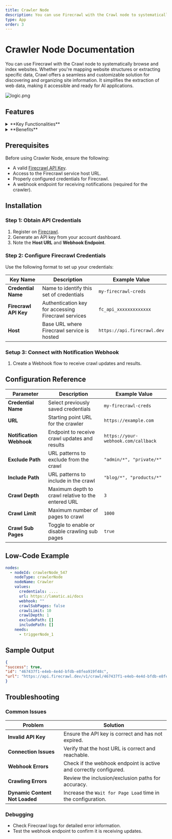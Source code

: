 ```yaml
---
title: Crawler Node
description: You can use Firecrawl with the Crawl node to systematically browse and index websites.
type: App
order: 3
---
```


# Crawler Node Documentation

You can use Firecrawl with the Crawl node to systematically browse and index websites. Whether you're mapping website structures or extracting specific data, Crawl offers a seamless and customizable solution for discovering and organizing site information. It simplifies the extraction of web data, making it accessible and ready for AI applications.

![logic.png](./img/crawler/crawler.png)

## Features

<details>
  <summary>**Key Functionalities**</summary>

1. **Comprehensive Crawling**: It recursively traverses websites, identifying and accessing all subpages to ensure thorough data collection. It begins with a specified URL, analyzes the sitemap (if available), and follows links to uncover all accessible subpages.
2. **Dynamic Content Handling**: It effectively manages dynamic content rendered with JavaScript, ensuring comprehensive data extraction from all accessible subpages.
3. **Modular Design**: Create reusable workflow components.

</details>

<details>
  <summary>**Benefits**</summary>

1. **Reliability:** It handles common web scraping challenges, including proxies, rate limits, and anti-scraping measures, ensuring consistent and dependable data extraction.
2. **Efficiency:** It intelligently manages requests to minimize bandwidth usage and avoid detection, optimizing the data extraction process.

</details>

## Prerequisites

Before using Crawler Node, ensure the following:

- A valid [Firecrawl API Key](https://www.firecrawl.dev/).
- Access to the Firecrawl service host URL.
- Properly configured credentials for Firecrawl.
- A webhook endpoint for receiving notifications (required for the crawler).

## Installation

### Step 1: Obtain API Credentials

1. Register on [Firecrawl](https://www.firecrawl.dev/).
2. Generate an API key from your account dashboard.
3. Note the **Host URL** and **Webhook Endpoint**.

### Step 2: Configure Firecrawl Credentials

Use the following format to set up your credentials:

| **Key Name**          | **Description**                                     | **Example Value**           |
| --------------------- | --------------------------------------------------- | --------------------------- |
| **Credential Name**   | Name to identify this set of credentials            | `my-firecrawl-creds`        |
| **Firecrawl API Key** | Authentication key for accessing Firecrawl services | `fc_api_xxxxxxxxxxxxx`      |
| **Host**              | Base URL where Firecrawl service is hosted          | `https://api.firecrawl.dev` |

### Setup 3: Connect with Notification Webhook

1. Create a Webhook flow to receive crawl updates and results.

## Configuration Reference

| **Parameter**            | **Description**                                    | **Example Value**                   |
| ------------------------ | -------------------------------------------------- | ----------------------------------- |
| **Credential Name**      | Select previously saved credentials                | `my-firecrawl-creds`                |
| **URL**                  | Starting point URL for the crawler                 | `https://example.com`               |
| **Notification Webhook** | Endpoint to receive crawl updates and results      | `https://your-webhook.com/callback` |
| **Exclude Path**         | URL patterns to exclude from the crawl             | `"admin/*", "private/*"`            |
| **Include Path**         | URL patterns to include in the crawl               | `"blog/*", "products/*"`            |
| **Crawl Depth**          | Maximum depth to crawl relative to the entered URL | `3`                                 |
| **Crawl Limit**          | Maximum number of pages to crawl                   | `1000`                              |
| **Crawl Sub Pages**      | Toggle to enable or disable crawling sub pages     | `true`                              |

## Low-Code Example

```yaml
nodes:
  - nodeId: crawlerNode_547
    nodeType: crawlerNode
    nodeName: Crawler
    values:
      credentials: ....
      url: https://lamatic.ai/docs
      webhook: ""
      crawlSubPages: false
      crawlLimit: 10
      crawlDepth: 1
      excludePath: []
      includePath: []
    needs:
      - triggerNode_1
```

## Sample Output

```json
{
"success": true,
"id": "467437f1-e4eb-4e4d-bfdb-e8fea919f48c",
"url": "https://api.firecrawl.dev/v1/crawl/467437f1-e4eb-4e4d-bfdb-e8fea919f48c"
}
```

## Troubleshooting

### Common Issues

| **Problem**                    | **Solution**                                                      |
| ------------------------------ | ----------------------------------------------------------------- |
| **Invalid API Key**            | Ensure the API key is correct and has not expired.                |
| **Connection Issues**          | Verify that the host URL is correct and reachable.                |
| **Webhook Errors**             | Check if the webhook endpoint is active and correctly configured. |
| **Crawling Errors**            | Review the inclusion/exclusion paths for accuracy.                |
| **Dynamic Content Not Loaded** | Increase the `Wait for Page Load` time in the configuration.      |

### Debugging

- Check Firecrawl logs for detailed error information.
- Test the webhook endpoint to confirm it is receiving updates.
